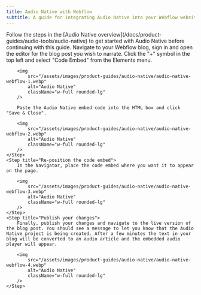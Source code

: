 ```yaml
---
title: Audio Native with Webflow
subtitle: A guide for integrating Audio Native into your Webflow websites
---
```


<Info>
  Follow the steps in the [Audio Native overview](/docs/product-guides/audio-tools/audio-native) to
  get started with Audio Native before continuing with this guide.
</Info>

<Steps>
    <Step title="Add HTML to your blog post">
        Navigate to your Webflow blog, sign in and open the editor for the blog post you wish to narrate.
    </Step>
    <Step title="Add the embed code to your blog post">
        Click the "+" symbol in the top left and select "Code Embed" from the Elements menu.

        <img
            src="/assets/images/product-guides/audio-native/audio-native-webflow-1.webp"
            alt="Audio Native"
            className="w-full rounded-lg"
        />

        Paste the Audio Native embed code into the HTML box and click "Save & Close".

        <img
            src="/assets/images/product-guides/audio-native/audio-native-webflow-2.webp"
            alt="Audio Native"
            className="w-full rounded-lg"
        />
    </Step>
    <Step title="Re-position the code embed">
        In the Navigator, place the code embed where you want it to appear on the page.

        <img
            src="/assets/images/product-guides/audio-native/audio-native-webflow-3.webp"
            alt="Audio Native"
            className="w-full rounded-lg"
        />
    </Step>
    <Step title="Publish your changes">
        Finally, publish your changes and navigate to the live version of the blog post. You should see a message to let you know that the Audio Native project is being created. After a few minutes the text in your blog will be converted to an audio article and the embedded audio player will appear.

        <img
            src="/assets/images/product-guides/audio-native/audio-native-webflow-4.webp"
            alt="Audio Native"
            className="w-full rounded-lg"
        />
    </Step>

</Steps>

